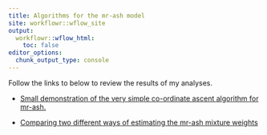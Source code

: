 ```yaml
---
title: Algorithms for the mr-ash model
site: workflowr::wflow_site
output:
  workflowr::wflow_html:
    toc: false
editor_options:
  chunk_output_type: console
---
```


Follow the links to below to review the results of my analyses.

+ [Small demonstration of the very simple co-ordinate ascent algorithm 
for mr-ash.](mr_ash_demo.html)

+ [Comparing two different ways of estimating the mr-ash mixture 
weights](em_vs_mixsqp.html)

